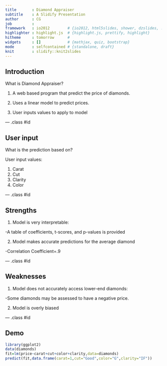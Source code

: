 ```yaml
---
title       : Diamond Appraiser 
subtitle    : A Slidify Presentation
author      : CG
job         : 
framework   : io2012        # {io2012, html5slides, shower, dzslides, ...}
highlighter : highlight.js  # {highlight.js, prettify, highlight}
hitheme     : tomorrow      # 
widgets     : []            # {mathjax, quiz, bootstrap}
mode        : selfcontained # {standalone, draft}
knit        : slidify::knit2slides
---
```


## Introduction

What is Diamond Appraiser?

1. A web based program that predict the price of diamonds.

2. Uses a linear model to predict prices.

3. User inputs values to apply to model

--- .class #id 



## User input

What is the prediction based on?

User input values:

1. Carat
2. Cut
3. Clarity
4. Color

--- .class #id 

## Strengths

1. Model is very interpretable:

  -A table of coefficients, t-scores, and p-values is provided

2. Model makes accurate predictions for the average diamond

  -Correlation Coefficient=.9

--- .class #id 

## Weaknesses

1. Model does not accurately access lower-end diamonds:

  -Some diamonds may be assessed to have a negative price.
  
2. Model is overly biased

--- .class #id 

## Demo

```r

library(ggplot2)
data(diamonds)
fit=lm(price~carat+cut+color+clarity,data=diamonds)
predict(fit,data.frame(carat=1,cut="Good",color="G",clarity="IF"))

```








